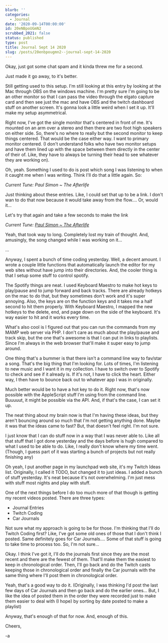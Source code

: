 ```yaml
---
blurb: ''
categories:
  - Journal
date: '2020-09-14T00:00:00'
id: 20eNBpoUGmN2
scrubbed_2021: false
status: published
type: post
title: Journal Sept 14 2020
slug: /posts/20enbpougmn2--journal-sept-14-2020
---
```


Okay, just got some chat spam and it kinda threw me for a second. 

Just made it go away, to it's better. 

Still getting used to this setup. I'm still looking at this entry by looking at the Mac through OBS on the windows machine. I'm pretty sure I'm going to be an other monitor so that I can pass the video through the elgato capture card and then see just the mac and have OBS and the twitch dashboard stuff on another screen. It's gonna look a little weird when I set it up. It'll make my setup asymmetrical. 

Right now, I've got the single monitor that's centered in front of me. It's mounted on an arm over a stereo and then there are two foot high speakers on either side. So, there's no where to really but the second monitor to keep things centered. That would be the case either way. I want to primary monitor centered. (I don't understand folks who have two monitor setups and have them lined up with the space between them directly in the center of their of. Like, they have to always be turning their head to see whatever they are working on).

Oh, yeah. Something I used to do is post which song I was listening to when it caught me when I was writing. Think I'll do that a little again. So:

*Current Tune: Paul Simon ~ The Afterlife*

Just thinking about these entries. Like, I could set that up to be a link. I don't wan to do that now because it would take away from the flow.... Or, would it...


Let's try that again and take a few seconds to make the link


*Current Tune: [Paul Simon ~ The Afterlife](https://www.youtube.com/watch?v=TB7D7rWEIRk)*

Yeah, that took way to long. Completely lost my train of thought. And, amusingly, the song changed while I was working on it... 

...

Anyway, I spent a bunch of time coding yesterday. Well, a decent amount. I wrote a couple little functions that automatically launch the editor for my web sites without have jump into their directories. And, the cooler thing is that I setup some stuff to control spotify. 

The Spotify things are neat. I used Keyboard Maestro to make hot keys to play/pause and to jump forward and back tracks. There are already hotkeys on the mac to do that, but they sometimes don't work and it's super annoying. Also, the keys are on the function keys and it takes me a half second to hit them properly. With Keyboard Maestro, I mapped the new hotkeys to the delete, end, and page down on the side of the keyboard. It's way easier to hit and it works every time. 

What's also cool is I figured out that you can run the commands from my MAMP web server via PHP. I don't care as much about the play/pause and track skip, but the one that's awesome is that I can put in links to playlists. Since I'm always in the web browser that'll make it super easy to jump around. 

One thing that's a bummer is that there isn't a command line way to fav/star a song. That's the big thing that I'm looking for. Lots of times, I'm listening to new music and I want it in my collection. I have to switch over to Spotify to check and see if it already is. If it's not, I have to click the heart. Either way, I then have to bounce back out to whatever app I was in originally. 

Much better would be to have a hot key to do it. Right now, that's now possible with the AppleScript stuff I'm using from the command line. Buuuuut, it might be possible via the API. And, if that's the case, I can set it up. 

The neat thing about my brain now is that I'm having these ideas, but they aren't  bouncing around so much that I'm not getting anything done. Maybe it was that the ideas came to fast? But, that doesn't feel right. I'm not sure. 

I just know that I can do stuff now in a way that I was never able to. Like all that stuff that I got done yesterday and the days before is hugh compared to what I used to be able to do. Like, I really don't know where my time went. (Though, I guess part of it was starting a bunch of projects but not really finishing any)

Oh yeah, I put another page in my launchpad web site, it's my Twitch Ideas list. Originally, I called it TODO, but changed it to just ideas. I added a bunch of stuff yesterday. It's neat because it's not overwhelming. I'm just mess with stuff most nights and play with stuff. 

One of the next things before I do too much more of that though is getting my recent videos posted. There are three types:

- Journal Entries
- Twitch Coding 
- Car Journals

Not sure what my approach is going to be for those. I'm thinking that I'll do Twitch Coding first? Like, I've got some old ones of those that I don't think I posted. Same definitely goes for Car Journals.... Some of that stuff is going to take time to process too. So, I'm not sure...

Okay. I think I've got it, I'll do the journals first since they are the most recent and there are the fewest of them. That'll make them the easiest to keep in chronological order. Then, I'll go back and do the Twitch casts keeping those in chronological order and finally the Car journals with the same thing where I'll post them in chronological order. 

Yeah, that's a good way to do it. (Originally, I was thinking I'd post the last few days of Car Journals and then go back and do the earlier ones... But, I like the idea of posted them in the order they were recorded just to make them easier to deal with (I hope) by sorting by date posted to make a playlist)

Anyway, that's enough of that for now. And, enough of this. 

Cheers,

-a
